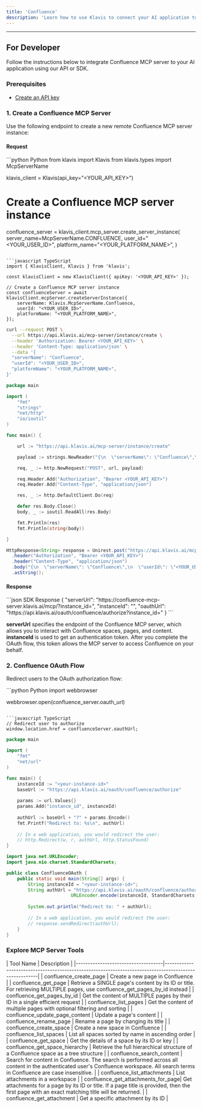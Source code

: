 ```yaml
---
title: 'Confluence'
description: 'Learn how to use Klavis to connect your AI application to Confluence MCP Server'
---
```



<NoCodeSnippet />

---

## For Developer

Follow the instructions below to integrate Confluence MCP server to your AI application using our API or SDK.

### Prerequisites

- [Create an API key](https://www.klavis.ai/home/api-keys)

### 1. Create a Confluence MCP Server

Use the following endpoint to create a new remote Confluence MCP server instance:

#### Request
<CodeGroup>
```python Python
from klavis import Klavis
from klavis.types import McpServerName

klavis_client = Klavis(api_key="<YOUR_API_KEY>")

# Create a Confluence MCP server instance
confluence_server = klavis_client.mcp_server.create_server_instance(
    server_name=McpServerName.CONFLUENCE,
    user_id="<YOUR_USER_ID>",
    platform_name="<YOUR_PLATFORM_NAME>",
)
```

```javascript TypeScript
import { KlavisClient, Klavis } from 'klavis';

const klavisClient = new KlavisClient({ apiKey: '<YOUR_API_KEY>' });

// Create a Confluence MCP server instance
const confluenceServer = await klavisClient.mcpServer.createServerInstance({
    serverName: Klavis.McpServerName.Confluence,
    userId: "<YOUR_USER_ID>",
    platformName: "<YOUR_PLATFORM_NAME>",
});
```

```bash cURL
curl --request POST \
  --url https://api.klavis.ai/mcp-server/instance/create \
  --header 'Authorization: Bearer <YOUR_API_KEY>' \
  --header 'Content-Type: application/json' \
  --data '{
  "serverName": "Confluence",
  "userId": "<YOUR_USER_ID>",
  "platformName": "<YOUR_PLATFORM_NAME>",
}'
```


```go Go
package main

import (
	"fmt"
	"strings"
	"net/http"
	"io/ioutil"
)

func main() {

	url := "https://api.klavis.ai/mcp-server/instance/create"

	payload := strings.NewReader("{\n  \"serverName\": \"Confluence\",\n  \"userId\": \"<YOUR_USER_ID>\",\n  \"platformName\": \"<YOUR_PLATFORM_NAME>\"\n}")

	req, _ := http.NewRequest("POST", url, payload)

	req.Header.Add("Authorization", "Bearer <YOUR_API_KEY>")
	req.Header.Add("Content-Type", "application/json")

	res, _ := http.DefaultClient.Do(req)

	defer res.Body.Close()
	body, _ := ioutil.ReadAll(res.Body)

	fmt.Println(res)
	fmt.Println(string(body))

}
```

```java Java
HttpResponse<String> response = Unirest.post("https://api.klavis.ai/mcp-server/instance/create")
  .header("Authorization", "Bearer <YOUR_API_KEY>")
  .header("Content-Type", "application/json")
  .body("{\n  \"serverName\": \"Confluence\",\n  \"userId\": \"<YOUR_USER_ID>\",\n  \"platformName\": \"<YOUR_PLATFORM_NAME>\"\n}")
  .asString();
```
</CodeGroup>

#### Response
<CodeGroup>
```json SDK Response
{
  "serverUrl": "https://confluence-mcp-server.klavis.ai/mcp/?instance_id=<instance-id>",
  "instanceId": "<instance-id>",
  "oauthUrl": "https://api.klavis.ai/oauth/confluence/authorize?instance_id=<instance-id>"
}
```
</CodeGroup>

<Check>**serverUrl** specifies the endpoint of the Confluence MCP server, which allows you to interact with Confluence spaces, pages, and content.</Check>
<Note>**instanceId** is used to get an authentication token. After you complete the OAuth flow, this token allows the MCP server to access Confluence on your behalf.</Note>

### 2. Confluence OAuth Flow

Redirect users to the OAuth authorization flow:

<CodeGroup>
```python Python
import webbrowser

webbrowser.open(confluence_server.oauth_url)
```

```javascript TypeScript
// Redirect user to authorize
window.location.href = confluenceServer.oauthUrl;
```



```go Go
package main

import (
    "fmt"
    "net/url"
)

func main() {
    instanceId := "<your-instance-id>"
    baseUrl := "https://api.klavis.ai/oauth/confluence/authorize"
    
    params := url.Values{}
    params.Add("instance_id", instanceId)
    
    authUrl := baseUrl + "?" + params.Encode()
    fmt.Printf("Redirect to: %s\n", authUrl)
    
    // In a web application, you would redirect the user:
    // http.Redirect(w, r, authUrl, http.StatusFound)
}
```

```java Java
import java.net.URLEncoder;
import java.nio.charset.StandardCharsets;

public class ConfluenceOAuth {
    public static void main(String[] args) {
        String instanceId = "<your-instance-id>";
        String authUrl = "https://api.klavis.ai/oauth/confluence/authorize?instance_id=" + 
                        URLEncoder.encode(instanceId, StandardCharsets.UTF_8);
        
        System.out.println("Redirect to: " + authUrl);
        
        // In a web application, you would redirect the user:
        // response.sendRedirect(authUrl);
    }
}
```


</CodeGroup>

### Explore MCP Server Tools

<Accordion title="Tools Information">
| Tool Name                          | Description                                                                                           |
|------------------------------------|-------------------------------------------------------------------------------------------------------|
| confluence_create_page             | Create a new page in Confluence                                                                      |
| confluence_get_page                | Retrieve a SINGLE page's content by its ID or title. For retrieving MULTIPLE pages, use confluence_get_pages_by_id instead |
| confluence_get_pages_by_id         | Get the content of MULTIPLE pages by their ID in a single efficient request                         |
| confluence_list_pages              | Get the content of multiple pages with optional filtering and sorting                               |
| confluence_update_page_content     | Update a page's content                                                                              |
| confluence_rename_page             | Rename a page by changing its title                                                                  |
| confluence_create_space            | Create a new space in Confluence                                                                     |
| confluence_list_spaces             | List all spaces sorted by name in ascending order                                                   |
| confluence_get_space               | Get the details of a space by its ID or key                                                         |
| confluence_get_space_hierarchy     | Retrieve the full hierarchical structure of a Confluence space as a tree structure                  |
| confluence_search_content          | Search for content in Confluence. The search is performed across all content in the authenticated user's Confluence workspace. All search terms in Confluence are case insensitive. |
| confluence_list_attachments        | List attachments in a workspace                                                                      |
| confluence_get_attachments_for_page| Get attachments for a page by its ID or title. If a page title is provided, then the first page with an exact matching title will be returned. |
| confluence_get_attachment          | Get a specific attachment by its ID                                                                  |
</Accordion> 